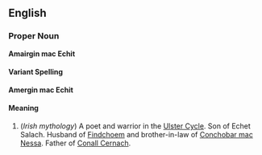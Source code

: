 ==English==

===Proper Noun===
{{Wikipedia}}
'''Amairgin mac Echit'''

====Variant Spelling====
'''Amergin mac Echit'''

====Meaning====

#(''Irish mythology'') A poet and warrior in the [[Ulster Cycle]].  Son of Echet Salach. Husband of [[Findchoem]] and brother-in-law of [[Conchobar mac Nessa]].  Father of [[Conall Cernach]].